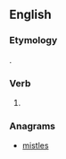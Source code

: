==English==

===Etymology===
{{suffix|smile|est|lang=en}}.

===Verb===
{{head|en|verb form}}

# {{en-archaic second-person singular of|smile|lang=en}}

===Anagrams===
* [[mistles#English|mistles]]